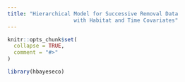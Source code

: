 ```yaml
---
title: "Hierarchical Model for Successive Removal Data
                     with Habitat and Time Covariates"
---
```


```r
knitr::opts_chunk$set(
  collapse = TRUE,
  comment = "#>"
)
```

```r
library(hbayeseco)
```
